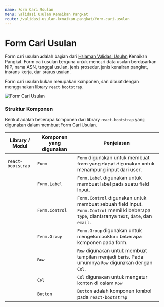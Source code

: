 ```yaml
---
name: Form Cari Usulan
menu: Validasi Usulan Kenaikan Pangkat
route: /validasi-usulan-kenaikan-pangkat/form-cari-usulan
---
```


# Form Cari Usulan

Form cari usulan adalah bagian dari [Halaman Validasi Usulan](/validasi-usulan-kenaikan-pangkat "Halaman Validasi Usulan")
Kenaikan Pangkat. Form cari usulan berguna untuk mencari
data usulan berdasarkan NIP, nama ASN, tanggal usulan,
jenis prosedur, jenis kenaikan pangkat, instansi kerja,
dan status usulan.

Form cari usulan bukan merupakan komponen, dan dibuat dengan
menggunakan library `react-bootstrap`.

![Form Cari Usulan](../../src/img/validasi-usulan-kenaikan-pangkat/FormCariUsulan.png)

### Struktur Komponen

Berikut adalah beberapa komponen dari library `react-bootstrap` yang
digunakan dalam membuat Form Cari Usulan.

| Library / Modul   | Komponen yang digunakan | Penjelasan                                                                                                                                   |
| ----------------- | ----------------------- | -------------------------------------------------------------------------------------------------------------------------------------------- |
| `react-bootstrap` | `Form`                  | `Form` digunakan untuk membuat form yang dapat digunakan untuk menampung input dari user.                                                    |
|                   | `Form.Label`            | `Form.Label` digunakan untuk membuat label pada suatu field input.                                                                           |
|                   | `Form.Control`          | `Form.Control` digunakan untuk membuat sebuah field input. `Form.Control` memiliki beberapa `type`, diantaranya `text`, `date`, dan `email`. |
|                   | `Form.Group`            | `Form.Group` digunakan untuk mengelompokkan beberapa komponen pada form.                                                                     |
|                   | `Row`                   | `Row` digunakan untuk membuat tampilan menjadi baris. Pada umumnya `Row` digunakan dengan `Col`.                                             |
|                   | `Col`                   | `Col` digunakan untuk mengatur konten di dalam `Row`.                                                                                        |
|                   | `Button`                | `Button` adalah komponen tombol pada `react-bootstrap`                                                                                       |
